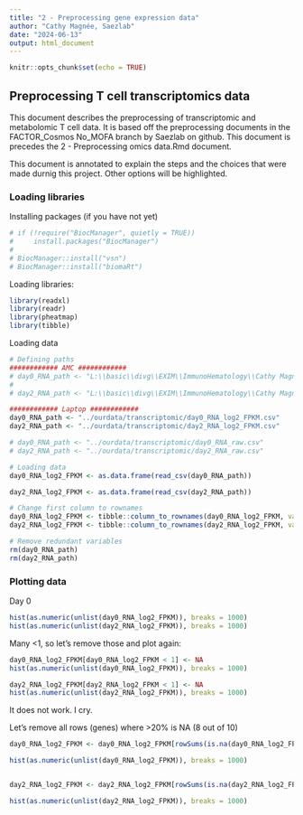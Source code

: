 ```yaml
---
title: "2 - Preprocessing gene expression data"
author: "Cathy Magnée, Saezlab"
date: "2024-06-13"
output: html_document
---
```


```r
knitr::opts_chunk$set(echo = TRUE)
```

## Preprocessing T cell transcriptomics data

This document describes the preprocessing of transcriptomic and metabolomic T cell data. It is based off the preprocessing documents in the FACTOR_Cosmos No_MOFA branch by Saezlab on github. This document is precedes the 2 - Preprocessing omics data.Rmd document. 

This document is annotated to explain the steps and the choices that were made durnig this project. Other options will be highlighted.

### Loading libraries
Installing packages (if you have not yet)

```r
# if (!require("BiocManager", quietly = TRUE))
#     install.packages("BiocManager")
# 
# BiocManager::install("vsn")
# BiocManager::install("biomaRt")

```

Loading libraries:
```r
library(readxl)
library(readr)
library(pheatmap)
library(tibble)
```

Loading data
```r

# Defining paths
############ AMC ############  
# day0_RNA_path <- "L:\\basic\\divg\\EXIM\\ImmunoHematology\\Cathy Magnée\\Data\\CD3_HDvsCLL\\Transcriptomic\\day0_RNA_log2_FPKM.csv"
# 
# day2_RNA_path <- "L:\\basic\\divg\\EXIM\\ImmunoHematology\\Cathy Magnée\\Data\\CD3_HDvsCLL\\Transcriptomic\\day2_RNA_log2_FPKM.csv"

############ Laptop ############ 
day0_RNA_path <- "../ourdata/transcriptomic/day0_RNA_log2_FPKM.csv"
day2_RNA_path <- "../ourdata/transcriptomic/day2_RNA_log2_FPKM.csv"

# day0_RNA_path <- "../ourdata/transcriptomic/day0_RNA_raw.csv"
# day2_RNA_path <- "../ourdata/transcriptomic/day2_RNA_raw.csv"

# Loading data
day0_RNA_log2_FPKM <- as.data.frame(read_csv(day0_RNA_path))

day2_RNA_log2_FPKM <- as.data.frame(read_csv(day2_RNA_path))

# Change first column to rownames
day0_RNA_log2_FPKM <- tibble::column_to_rownames(day0_RNA_log2_FPKM, var = "...1")
day2_RNA_log2_FPKM <- tibble::column_to_rownames(day2_RNA_log2_FPKM, var = "...1")

# Remove redundant variables
rm(day0_RNA_path)
rm(day2_RNA_path)

```


### Plotting data

Day 0
```r
hist(as.numeric(unlist(day0_RNA_log2_FPKM)), breaks = 1000)
hist(as.numeric(unlist(day2_RNA_log2_FPKM)), breaks = 1000)

```
Many <1, so let's remove those and plot again:
```r
day0_RNA_log2_FPKM[day0_RNA_log2_FPKM < 1] <- NA
hist(as.numeric(unlist(day0_RNA_log2_FPKM)), breaks = 1000) 

day2_RNA_log2_FPKM[day2_RNA_log2_FPKM < 1] <- NA
hist(as.numeric(unlist(day2_RNA_log2_FPKM)), breaks = 1000) 
```

It does not work. I cry.

Let's remove all rows (genes) where >20% is NA (8 out of 10)

```r
day0_RNA_log2_FPKM <- day0_RNA_log2_FPKM[rowSums(is.na(day0_RNA_log2_FPKM)) < 8,]

hist(as.numeric(unlist(day0_RNA_log2_FPKM)), breaks = 1000) 


day2_RNA_log2_FPKM <- day2_RNA_log2_FPKM[rowSums(is.na(day2_RNA_log2_FPKM)) < 6,]

hist(as.numeric(unlist(day2_RNA_log2_FPKM)), breaks = 1000) 

```

